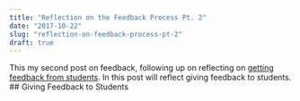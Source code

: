 ```yaml
---
title: "Reflection on the Feedback Process Pt. 2"
date: "2017-10-22"
slug: "reflection-on-feedback-process-pt-2"
draft: true
---
```


This my second post on feedback, following up on reflecting on [getting feedback from students][reflect_1]. In this post will reflect giving feedback to students. 
## Giving Feedback to Students

[reflect_1]: https://www.aj2duncan.com/blog/reflection-on-feedback-process-pt-1/
[reading_1]: https://www.edutopia.org/practice/student-surveys-using-student-voice-improve-teaching-and-learning
[reading_2]: https://www.edutopia.org/blog/student-feedback-improves-your-teaching-vicki-davis
[reading_3]: https://cft.vanderbilt.edu/guides-sub-pages/student-feedback/
[reading_4]: https://www.cultofpedagogy.com/student-feedback/
[reading_5]: http://194.81.189.19/ojs/index.php/prhe/article/viewFile/30/28


